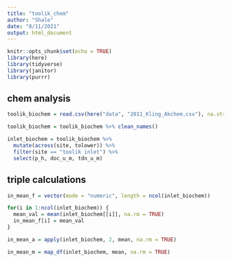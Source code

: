 ```yaml
---
title: "toolik_chem"
author: "Shale"
date: "8/11/2021"
output: html_document
---
```


```r
knitr::opts_chunk$set(echo = TRUE)
library(here)
library(tidyverse)
library(janitor)
library(purrr)
```

## chem analysis

```r
toolik_biochem = read.csv(here("data", "2011_Kling_Akchem.csv"), na.strings = ".")

toolik_biochem = toolik_biochem %>% clean_names()
```


```r
inlet_biochem = toolik_biochem %>%
  mutate(across(site, tolower)) %>%
  filter(site == "toolik inlet") %>% 
  select(p_h, doc_u_m, tdn_u_m)
```

## triple calculations

```r
in_mean_f = vector(mode = "numeric", length = ncol(inlet_biochem))

for(i in 1:ncol(inlet_biochem)) {
  mean_val = mean(inlet_biochem[[i]], na.rm = TRUE)
  in_mean_f[i] = mean_val
}
```

```r
in_mean_a = apply(inlet_biochem, 2, mean, na.rm = TRUE)
```

```r
in_mean_m = map_df(inlet_biochem, mean, na.rm = TRUE)

```

